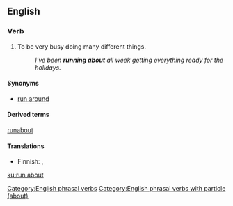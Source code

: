 {{also|runabout}}
==English==

===Verb===
{{en-verb|runs about|running about|ran about|run about}}

# {{lb|en|idiomatic|intransitive}}To be very busy doing many different things.
#: ''I've been '''running about''' all week getting everything ready for the holidays.''

====Synonyms====
* [[run around]]

====Derived terms====
[[runabout]]

====Translations====
{{trans-top|to be very busy doing many things}}
* Finnish: {{t+|fi|touhuta}}, {{t+|fi|touhuilla}}
{{trans-mid}}
{{trans-bottom}}

[[Category:English phrasal verbs]]
[[Category:English phrasal verbs with particle (about)]]

[[ku:run about]]
